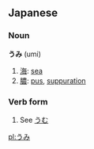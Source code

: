 ==Japanese==
===Noun===
'''うみ''' (umi)

# [[海]]: [[sea]]
# [[膿]]: [[pus]], [[suppuration]]

===Verb form===

# See [[うむ]]

[[pl:うみ]]